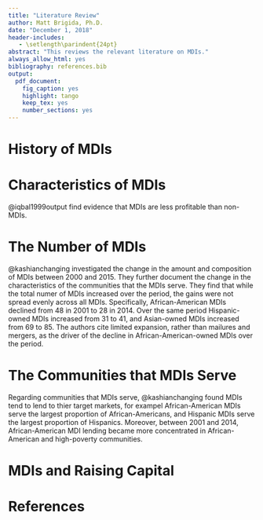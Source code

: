 ```yaml
---
title: "Literature Review"
author: Matt Brigida, Ph.D.
date: "December 1, 2018"
header-includes:
   - \setlength\parindent{24pt}
abstract: "This reviews the relevant literature on MDIs."
always_allow_html: yes
bibliography: references.bib
output:
  pdf_document:
    fig_caption: yes
    highlight: tango
    keep_tex: yes
    number_sections: yes
---
```


# History of MDIs

# Characteristics of MDIs

@iqbal1999output find evidence that MDIs are less profitable than non-MDIs.

# The Number of MDIs

@kashianchanging investigated the change in the amount and composition of MDIs between 2000 and 2015.  They further document the change in the characteristics of the communities that the MDIs serve.  They find that while the total numer of MDIs increased over the period, the gains were not spread evenly across all MDIs.  Specifically, African-American MDIs declined from 48 in 2001 to 28 in 2014.  Over the same period Hispanic-owned MDIs increased from 31 to 41, and Asian-owned MDIs increased from 69 to 85.  The authors cite limited expansion, rather than mailures and mergers, as the driver of the decline in African-American-owned MDIs over the period.

# The Communities that MDIs Serve 

Regarding communities that MDIs serve, @kashianchanging found MDIs tend to lend to thier target markets, for exampel African-American MDIs serve the largest proportion of African-Americans, and Hispanic MDIs serve the largest proportion of Hispanics.  Moreover, between 2001 and 2014, African-American MDI lending became more concentrated in African-American and high-poverty communities.


# MDIs and Raising Capital

# References
